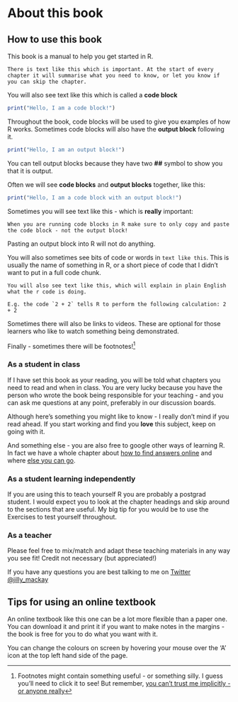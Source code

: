 # About this book {- #about}

## How to use this book {#howuse}

This book is a manual to help you get started in R. 

```block
There is text like this which is important. At the start of every chapter it will summarise what you need to know, or let you know if you can skip the chapter.

```

You will also see text like this which is called a **code block**

```r

print("Hello, I am a code block!")

```

Throughout the book, code blocks will be used to give you examples of how R works. Sometimes code blocks will also have the **output block** following it. 

```r

print("Hello, I am an output block!")


```

You can tell output blocks because they have two **##** symbol to show you that it is output. 


Often we will see **code blocks** and **output blocks** together, like this:

```r

print("Hello, I am a code block with an output block!")

```

Sometimes you will see text like this - which is **really** important:


```block

When you are running code blocks in R make sure to only copy and paste the code block - not the output block!

```

Pasting an output block into R will not do anything. 



You will also sometimes see bits of code or words in `text like this`. This is usually the name of something in R, or a short piece of code that I didn't want to put in a full code chunk.

```block

You will also see text like this, which will explain in plain English what the r code is doing. 

E.g. the code `2 + 2` tells R to perform the following calculation: 2 + 2

```

Sometimes there will also be links to videos. These are optional for those learners who like to watch something being demonstrated. 

Finally - sometimes there will be footnotes!^[Footnotes might contain something useful - or something silly. I guess you'll need to click it to see! But remember, [you can't trust me implicitly - or anyone really](https://youtu.be/UaGTFeibOEk)]


### As a student in class {#useinclass}
If I have set this book as your reading, you will be told what chapters you need to read and when in class. You are very lucky because you have the person who wrote the book being responsible for your teaching - and you can ask me questions at any point, preferably in our discussion boards. 

Although here's something you might like to know - I really don't mind if you read ahead. If you start working and find you **love** this subject, keep on going with it. 

And something else - you are also free to google other ways of learning R. In fact we have a whole chapter about [how to find answers online](#trouble) and where [else you can go](#whatnext).



### As a student learning independently {#useindependent}
If you are using this to teach yourself R you are probably a postgrad student. I would expect you to look at the chapter headings and skip around to the sections that are useful. My big tip for you would be to use the Exercises to test yourself throughout. 


### As a teacher {#useteach}
Please feel free to mix/match and adapt these teaching materials in any way you see fit! Credit not necessary (but appreciated!)

If you have any questions you are best talking to me on [Twitter \@jilly_mackay](https://twitter.com/jilly_mackay)


## Tips for using an online textbook {#usetips}
An online textbook like this one can be a lot more flexible than a paper one. You can download it and print it if you want to make notes in the margins - the book is free for you to do what you want with it.

You can change the colours on screen by hovering your mouse over the 'A' icon at the top left hand side of the page. 
